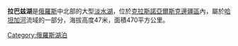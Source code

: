 {{Infobox lake
 | lake_name = 拉巴茲湖<br>Лабаз
 | image_lake = Lake Labaz NASA.jpg
 | caption_lake = 自太空所見的拉巴茲湖(偽色處理)
 | image_bathymetry = 
 | caption_bathymetry = 
 | location = [[克拉斯諾亞爾斯克邊疆區|克拉斯諾亞爾斯克邊疆區]]
 | coords = {{Coord|72.3|N|99.6666667|E|region:RU_type:waterbody|display=inline,title}}
 | type = 
 | inflow = 
 | outflow = [[博加尼達河|博加尼達河]]
 | catchment = 
 | basin_countries = {{RUS}}
 | length = 
 | width = 
 | area = [[1_E8_m2|470 km²]]
 | depth = 
 | max-depth = 
 | volume = 
 | residence_time = 
 | shore = 
 | elevation = 
 | islands = 
 | cities = 
 | frozen = 
}}

'''拉巴兹湖'''是[[俄羅斯|俄羅斯]]中北部的大型[[淡水湖|淡水湖]]，位於[[克拉斯諾亞爾斯克邊疆區|克拉斯諾亞爾斯克邊疆區]]內，屬於[[哈坦加河|哈坦加河]]流域的一部分，海拔高度47米，面積470平方公里。


[[Category:俄羅斯湖泊|Category:俄羅斯湖泊]]

{{Russia-geo-stub}}